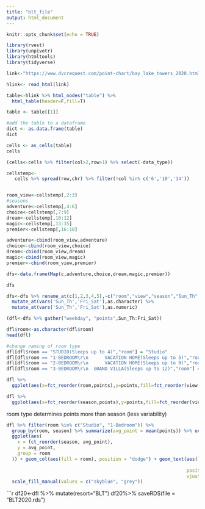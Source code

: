 ```yaml
---
title: "blt_file"
output: html_document
---
```


```r
knitr::opts_chunk$set(echo = TRUE)
```

```r
library(rvest)
library(unpivotr)
library(htmltools)
library(tidyverse)

link<-"https://www.dvcrequest.com/point-chart/bay_lake_towers_2020.html"

```


```r
hlink<- read_html(link)

table<-hlink %>% html_nodes("table") %>% 
  html_table(header=F,fill=T)

table <- table[[1]]

#add the table to a dataframe
dict <- as.data.frame(table)
dict
```


```r
cells <- as_cells(table)
cells
```


```r
(cells<-cells %>% filter(col>2,row>1) %>% select(-data_type))
```




```r
cellstemp<-
   cells %>% spread(row,chr) %>% filter(!col %in% c('6','10','14'))


room_view<-cellstemp[,2:3]
#seasons
adventure<-cellstemp[,4:6]
choice<-cellstemp[,7:9]
dream<-cellstemp[,10:12]
magic<-cellstemp[,13:15]
premier<-cellstemp[,16:18]

adventure<-cbind(room_view,adventure)
choice<-cbind(room_view,choice)
dream<-cbind(room_view,dream)
magic<-cbind(room_view,magic)
premier<-cbind(room_view,premier)

dfs<-data.frame(Map(c,adventure,choice,dream,magic,premier))

dfs
```


```r
dfs<-dfs %>% rename_at(c(1,2,3,4,5),~c("room","view","season","Sun_Th","Fri_Sat")) %>%
  mutate_at(vars('Sun_Th','Fri_Sat'),as.character) %>%
  mutate_at(vars('Sun_Th','Fri_Sat'),as.numeric)

(dfl<-dfs %>% gather("weekday", "points",Sun_Th:Fri_Sat))

```


```r
dfl$room<-as.character(dfl$room)
head(dfl)
```


```r
#change naming of room type
dfl[dfl$room == "STUDIO(Sleeps up to 4)","room"] = "Studio"
dfl[dfl$room == "1-BEDROOM\r\n      VACATION HOME(Sleeps up to 5)","room"] = "1-Bedroom"
dfl[dfl$room == "2-BEDROOM\r\n      VACATION HOME(Sleeps up to 9)","room"] = "2-Bedroom"
dfl[dfl$room == "3-BEDROOM\r\n  GRAND VILLA(Sleeps up to 12)","room"] = "3-Bedroom"

```


```r
dfl %>%
  ggplot(aes(x=fct_reorder(room,points),y=points,fill=fct_reorder(view,points)))+geom_boxplot()+scale_fill_brewer(palette= "OrRd")
```

```r
dfl %>%
  ggplot(aes(x=fct_reorder(season,points),y=points,fill=fct_reorder(view,points)))+geom_boxplot()+scale_fill_brewer(palette= "OrRd")
```
room type determines points more than season (less variability)

```r
dfl %>% filter(room %in% c("Studio", "1-Bedroom")) %>%
  group_by(room, season) %>% summarize(avg_point = mean(points)) %>% ungroup() %>%
  ggplot(aes(
    x = fct_reorder(season, avg_point),
    y = avg_point,
    group = room
  )) + geom_col(aes(fill = room), position = "dodge") + geom_text(aes(label =
                                                                        round(avg_point, 1)),
                                                                  position = position_dodge(0.9),
                                                                  vjust = 0) +
  scale_fill_manual(values = c("skyblue", "grey"))
```

```r
df20<-dfl %>% mutate(resort="BLT")
df20%>% saveRDS(file = "BLT2020.rds")
